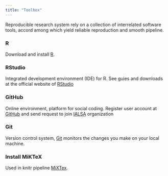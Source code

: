 ```yaml
---
title: "Toolbox"
---
```


Reproducible research system rely on a collection of interrelated software tools, accord among which yield reliable reproduction and smooth pipeline. 

### R

Download and install [R](http://cran.rstudio.com/). 

### RStudio

Integrated development environment (IDE) for R. See guies and downloads at the official website of [RStudio](http://www.rstudio.com/) 


### GitHub

Online environment, platform for social coding. Register user account at [GitHub](https://github.com/) and send request to join [IALSA](https://github.com/ialsa) organization

### Git

Version control system, [Git](https://windows.github.com/) monitors the changes you make on your local machine.


### Install MiKTeX
Used in knitr pipeline [MiXTex](http://miktex.org/download).
